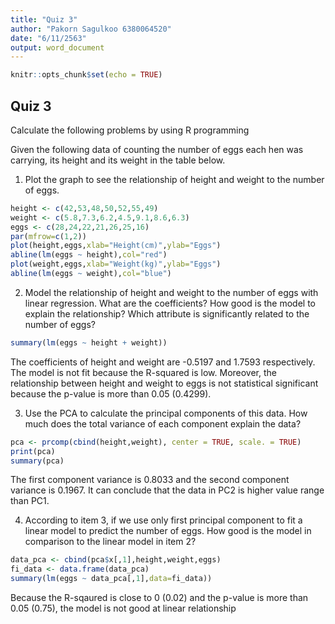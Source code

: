 ---
title: "Quiz 3"
author: "Pakorn Sagulkoo 6380064520"
date: "6/11/2563"
output: word_document
---

```{r setup, include=FALSE}
knitr::opts_chunk$set(echo = TRUE)
```

## Quiz 3

Calculate the following problems by using R programming 

Given the following data of counting the number of eggs each hen was carrying, its
height and its weight in the table below. 

  1. Plot the graph to see the relationship of height and weight to the number of eggs. 
  
```{r}
height <- c(42,53,48,50,52,55,49)
weight <- c(5.8,7.3,6.2,4.5,9.1,8.6,6.3)
eggs <- c(28,24,22,21,26,25,16)
par(mfrow=c(1,2))
plot(height,eggs,xlab="Height(cm)",ylab="Eggs")
abline(lm(eggs ~ height),col="red")
plot(weight,eggs,xlab="Weight(kg)",ylab="Eggs")
abline(lm(eggs ~ weight),col="blue")
```
  
  2. Model the relationship of height and weight to the number of eggs with linear
regression. What are the coefficients? How good is the model to explain the relationship? Which attribute is significantly related to the number of eggs? 

```{r}
summary(lm(eggs ~ height + weight))
```
  The coefficients of height and weight are -0.5197 and 1.7593 respectively. The model is not fit because the R-squared is low. Moreover, the relationship between height and weight to eggs is not statistical significant because the p-value is more than 0.05 (0.4299).
  
  3. Use the PCA to calculate the principal components of this data. How much does
the total variance of each component explain the data? 

```{r}
pca <- prcomp(cbind(height,weight), center = TRUE, scale. = TRUE)
print(pca)
summary(pca)
```
  The first component variance is 0.8033 and the second component variance is 0.1967. It can conclude that the data in PC2 is higher value range than PC1.  

  4. According to item 3, if we use only first principal component to fit a linear model to predict the number of eggs. How good is the model in comparison to the
linear model in item 2? 

```{r}
data_pca <- cbind(pca$x[,1],height,weight,eggs)
fi_data <- data.frame(data_pca)
summary(lm(eggs ~ data_pca[,1],data=fi_data))
```
  Because the R-sqaured is close to 0 (0.02) and the p-value is more than 0.05 (0.75), the model is not good at linear relationship
